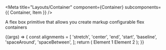 
<Meta
  title="Layouts/Container"
  component={Container}
  subcomponents={{ Container, Item }}
/>

A flex box primitive that allows you create markup configurable flex containers

<Canvas>
  <Story name="Flex Container ">
    {(args) => {
      const alignments = [
        'stretch',
        'center',
        'end',
        'start',
        'baseline',
        'spaceAround',
        'spaceBetween',
      ];
      return (
        <Container
          align={select('align', alignments, undefined)}
          alignSelf={select('alignSelf', alignments, undefined)}
          justify={select('justify', alignments, undefined)}
          center={boolean('center', false)}
          column={boolean('column', false)}
          row={boolean('row', false)}
          fit={boolean('fit', true)}
          flex={boolean('flex', false)}
          grow={number('grow', undefined)}
          shrink={number('shrink', undefined)}
          inline={boolean('inline', false)}
          nowrap={boolean('nowrap', false)}
          reverse={boolean('reverse', false)}
          wrap={boolean('wrap', false)}
        >
          <Box>Element 1</Box>
          <Box>Element 2</Box>
        </Container>
      );
    }}
  </Story>
</Canvas>

<Props of={Container} />

